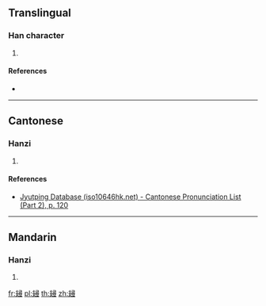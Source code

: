 {{character info/new}}
==Translingual==

===Han character===
{{Han char|rn=65|rad=支|as=12|sn=16|four=47404|canj=JESMI|ids=⿺支尋}}

# {{defn|Han|sort=支12}}

====References====
* {{Han ref|kx=0467.250|dkj=13099|dj=0815.270|hdz=21330.190|uh=6533|ud=25907|bh=E9AF|bd=59823}}

----

==Cantonese==

===Hanzi===
{{yue-hanzi|jyut=[[cam4]]|y=cham4}}

# {{defn|lang=yue|sort=支12}}

====References====
* [http://www.iso10646hk.net/jp/document/download.jsp Jyutping Database (iso10646hk.net) - Cantonese Pronunciation List (Part 2), p. 120]

----

==Mandarin==

===Hanzi===
{{cmn-hanzi|pin=[[xún]] ([[xun2]])|wg=hsün<sup>2</sup>}}

# {{defn|lang=cmn|sort=支12}}

[[fr:攳]]
[[pl:攳]]
[[th:攳]]
[[zh:攳]]